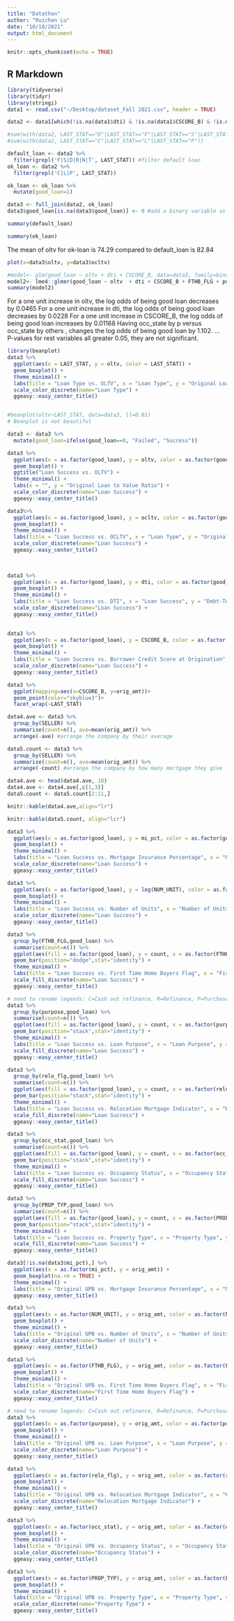 ```yaml
---
title: "Datathon"
author: "Ruichen Lu"
date: "10/10/2021"
output: html_document
---
```


```r
knitr::opts_chunk$set(echo = TRUE)
```

## R Markdown



```r
library(tidyverse)
library(tidyr)
library(stringi)
data1 <- read.csv("~/Desktop/dataset_Fall 2021.csv", header = TRUE)
```


```r
data2 <- data1[which(!is.na(data1$dti) & !is.na(data1$CSCORE_B) & !is.na(data1$CSCORE_C) & !is.na(data1$FTHB_FLG) & !is.na(data1$LAST_RT) & !is.na(data1$num_bo)),] #remove NA

#sum(with(data2, LAST_STAT=="D"|LAST_STAT=="F"|LAST_STAT=="S"|LAST_STAT=="R"|LAST_STAT=="N"|LAST_STAT=="T"))
#sum(with(data2, LAST_STAT=="C"|LAST_STAT=="L"|LAST_STAT=="P"))

default_loan <- data2 %>%
  filter(grepl('F|S|D|R|N|T', LAST_STAT)) #filter default loan
ok_loan <- data2 %>%
  filter(grepl('C|L|P', LAST_STAT)) 

ok_loan <- ok_loan %>%
  mutate(good_loan=1)

data3 <- full_join(data2, ok_loan)
data3$good_loan[is.na(data3$good_loan)] <- 0 #add a binary variable as the response

```

```r
summary(default_loan)
```


```r
summary(ok_loan)
```

The mean of oltv for ok-loan is 74.29 compared to default_loan is 82.84

```r
plot(x=data3$oltv, y=data3$ocltv)
```


```r
#model<- glm(good_loan ~ oltv + dti + CSCORE_B, data=data3, family=binomial(link="logit"))
model2<- lme4::glmer(good_loan ~ oltv  + dti + CSCORE_B + FTHB_FLG + purpose + relo_flg + occ_stat + NUM_UNIT + orig_rt + (1|msa), data=data3,family=binomial(link="logit")) #too much correlation for oltv,ocltv and CSCORE_B,CSCORE_C
summary(model2)
```

For a one unit increase in oltv, the log odds of being good loan decreases by 0.0465
For a one unit increase in dti, the log odds of being good loan decreases by 0.0228
For a one unit increase in CSCORE_B, the log odds of being good loan increases by 0.01168
Having occ_state by p versus occ_state by others , changes the log odds of being good loan by 1.102.
...
P-values for rest variables all greater 0.05, they are not significant.


```r
library(beanplot)
data3 %>%
  ggplot(aes(x = LAST_STAT, y = oltv, color = LAST_STAT)) +
  geom_boxplot() +
  theme_minimal() +
  labs(title = "Loan Type vs. OLTV", x = "Loan Type", y = "Original Loan to Value Ratio")+
  scale_color_discrete(name="Loan Type") + 
  ggeasy::easy_center_title()


#beanplot(oltv~LAST_STAT, data=data3, ll=0.01)
# Beanplot is not beautiful
```

```r
data3 <- data3 %>%
  mutate(good_loan=ifelse(good_loan==0, "Failed", "Success"))

data3 %>%
  ggplot(aes(x = as.factor(good_loan), y = oltv, color = as.factor(good_loan))) +
  geom_boxplot() +
  ggtitle("Loan Success vs. OLTV") +
  theme_minimal() +
  labs(x = "", y = "Original Loan to Value Ratio") +
  scale_color_discrete(name="Loan Success") +
  ggeasy::easy_center_title()


```

```r
data3%>%
  ggplot(aes(x = as.factor(good_loan), y = ocltv, color = as.factor(good_loan))) +
  geom_boxplot() +
  theme_minimal() +
  labs(title = "Loan Success vs. OCLTV", x = "Loan Type", y = "Original Combined Loan to Value Ratio (OCLTV)") +
  scale_color_discrete(name="Loan Success") +
  ggeasy::easy_center_title()
  
  
```

```r
data3 %>% 
  ggplot(aes(x = as.factor(good_loan), y = dti, color = as.factor(good_loan))) +
  geom_boxplot() +
  theme_minimal() +
  labs(title = "Loan Success vs. DTI", x = "Loan Success", y = "Debt-To-Income (DTI)") +
  scale_color_discrete(name="Loan Success") +
  ggeasy::easy_center_title()
  
```


```r
data3 %>%
  ggplot(aes(x = as.factor(good_loan), y = CSCORE_B, color = as.factor(good_loan))) +
  geom_boxplot() +
  theme_minimal() +
  labs(title = "Loan Success vs. Borrower Credit Score at Origination", x = "Loan Success", y = "Borrower Credit Score at Origination") +
  scale_color_discrete(name="Loan Success") +
  ggeasy::easy_center_title()


```

```r
data3 %>%
  ggplot(mapping=aes(x=CSCORE_B, y=orig_amt))+
  geom_point(color="skyblue3")+
  facet_wrap(~LAST_STAT)
```

```r
data4.ave <- data3 %>%
  group_by(SELLER) %>%
  summarise(count=n(), ave=mean(orig_amt)) %>%
  arrange(-ave) #arrange the company by their average

data5.count <- data3 %>%
  group_by(SELLER) %>%
  summarise(count=n(), ave=mean(orig_amt)) %>%
  arrange(-count) #arrange the company by how many mortgage they give

data4.ave <- head(data4.ave, 10)
data4.ave <- data4.ave[,c(1,3)]
data5.count <- data5.count[2:11,] 

knitr::kable(data4.ave,align="lr")

knitr::kable(data5.count, align="lcr") 
```

```r
data3 %>%
  ggplot(aes(x = as.factor(good_loan), y = mi_pct, color = as.factor(good_loan))) +
  geom_boxplot() +
  theme_minimal() +
  labs(title = "Loan Success vs. Mortgage Insurance Percentage", x = "Mortgage Insurance Percentage", y = "Count") +
  scale_color_discrete(name="Loan Success") +
  ggeasy::easy_center_title()
```

```r
data3 %>%
  ggplot(aes(x = as.factor(good_loan), y = log(NUM_UNIT), color = as.factor(good_loan))) +
  geom_boxplot() +
  theme_minimal() +
  labs(title = "Loan Success vs. Number of Units", x = "Number of Units", y = "Count") +
  scale_color_discrete(name="Loan Success") +
  ggeasy::easy_center_title()
```

```r
data3 %>% 
  group_by(FTHB_FLG,good_loan) %>% 
  summarise(count=n()) %>% 
  ggplot(aes(fill = as.factor(good_loan), y = count, x = as.factor(FTHB_FLG))) +
  geom_bar(position="dodge",stat="identity") +
  theme_minimal() +
  labs(title = "Loan Success vs. First Time Home Buyers Flag", x = "First Time Home Buyers Flag", y = "Count") +
  scale_fill_discrete(name="Loan Success") +
  ggeasy::easy_center_title()
```

```r
# need to rename legends: C=Cash out refinance, R=Refinance, P=Purchase, U=Refinance-not specified
data3 %>% 
  group_by(purpose,good_loan) %>% 
  summarise(count=n()) %>% 
  ggplot(aes(fill = as.factor(good_loan), y = count, x = as.factor(purpose))) +
  geom_bar(position="stack",stat="identity") +
  theme_minimal() +
  labs(title = "Loan Success vs. Loan Purpose", x = "Loan Purpose", y = "Count", ) +
  scale_fill_discrete(name="Loan Success") +
  ggeasy::easy_center_title()
```

```r
data3 %>% 
  group_by(relo_flg,good_loan) %>% 
  summarise(count=n()) %>% 
  ggplot(aes(fill = as.factor(good_loan), y = count, x = as.factor(relo_flg))) +
  geom_bar(position="stack",stat="identity") +
  theme_minimal() +
  labs(title = "Loan Success vs. Relocation Mortgage Indicator", x = "Relocation Mortgage Indicator", y = "Count") +
  scale_fill_discrete(name="Loan Success") +
  ggeasy::easy_center_title()
```

```r
data3 %>% 
  group_by(occ_stat,good_loan) %>% 
  summarise(count=n()) %>% 
  ggplot(aes(fill = as.factor(good_loan), y = count, x = as.factor(occ_stat))) +
  geom_bar(position="stack",stat="identity") +
  theme_minimal() +
  labs(title = "Loan Success vs. Occupancy Status", x = "Occupancy Status", y = "Count") +
  scale_fill_discrete(name="Loan Success") +
  ggeasy::easy_center_title()
```

```r
data3 %>% 
  group_by(PROP_TYP,good_loan) %>% 
  summarise(count=n()) %>% 
  ggplot(aes(fill = as.factor(good_loan), y = count, x = as.factor(PROP_TYP))) +
  geom_bar(position="stack",stat="identity") +
  theme_minimal() +
  labs(title = "Loan Success vs. Property Type", x = "Property Type", y = "Count") +
  scale_fill_discrete(name="Loan Success") +
  ggeasy::easy_center_title()
```

```r
data3[!is.na(data3$mi_pct),] %>%
  ggplot(aes(x = as.factor(mi_pct), y = orig_amt)) +
  geom_boxplot(na.rm = TRUE) +
  theme_minimal() +
  labs(title = "Original UPB vs. Mortgage Insurance Percentage", x = "Mortgage Insurance Percentage", y = "Original UPB")
  ggeasy::easy_center_title()
```

```r
data3 %>%
  ggplot(aes(x = as.factor(NUM_UNIT), y = orig_amt, color = as.factor(NUM_UNIT))) +
  geom_boxplot() +
  theme_minimal() +
  labs(title = "Original UPB vs. Number of Units", x = "Number of Units", y = "Original UPB") +
  scale_color_discrete(name="Number of Units") +
  ggeasy::easy_center_title()
```

```r
data3 %>%
  ggplot(aes(x = as.factor(FTHB_FLG), y = orig_amt, color = as.factor(FTHB_FLG))) +
  geom_boxplot() +
  theme_minimal() +
  labs(title = "Original UPB vs. First Time Home Buyers Flag", x = "First Time Home Buyers Flag", y = "Original UPB") +
  scale_color_discrete(name="First Time Home Buyers Flag") +
  ggeasy::easy_center_title()
```

```r
# need to rename legends: C=Cash out refinance, R=Refinance, P=Purchase, U=Refinance-not specified
data3 %>%
  ggplot(aes(x = as.factor(purpose), y = orig_amt, color = as.factor(purpose))) +
  geom_boxplot() +
  theme_minimal() +
  labs(title = "Original UPB vs. Loan Purpose", x = "Loan Purpose", y = "Original UPB") +
  scale_color_discrete(name="Loan Purpose") +
  ggeasy::easy_center_title()
```

```r
data3 %>%
  ggplot(aes(x = as.factor(relo_flg), y = orig_amt, color = as.factor(relo_flg))) +
  geom_boxplot() +
  theme_minimal() +
  labs(title = "Original UPB vs. Relocation Mortgage Indicator", x = "Relocation Mortgage Indicator", y = "Original UPB") +
  scale_color_discrete(name="Relocation Mortgage Indicator") +
  ggeasy::easy_center_title()
```

```r
data3 %>%
  ggplot(aes(x = as.factor(occ_stat), y = orig_amt, color = as.factor(occ_stat))) +
  geom_boxplot() +
  theme_minimal() +
  labs(title = "Original UPB vs. Occupancy Status", x = "Occupancy Status", y = "Original UPB") +
  scale_color_discrete(name="Occupancy Status") +
  ggeasy::easy_center_title()
```

```r
data3 %>%
  ggplot(aes(x = as.factor(PROP_TYP), y = orig_amt, color = as.factor(PROP_TYP))) +
  geom_boxplot() +
  theme_minimal() +
  labs(title = "Original UPB vs. Property Type", x = "Property Type", y = "Original UPB") +
  scale_color_discrete(name="Property Type") +
  ggeasy::easy_center_title()
```







